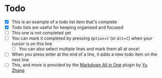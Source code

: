 # Todo

- [x] This is an example of a todo list item that's complete
- [x] Todo lists are useful for keeping organised and focused
- [ ] This one is not completed yet
- [ ] You can mark it completed by pressing `Option`+`C` (or `Alt`+`C`) when your cursor is on this line
  - [ ] You can also select multiple lines and mark them all at once!
- [ ] When you press enter at the end of a line, it adds a new todo item on the next line
- [ ] This, and more is provided by the [Markdown All in One](https://marketplace.visualstudio.com/items?itemName=yzhang.markdown-all-in-one) plugin by [Yu Zhang](https://github.com/yzhang-gh)
